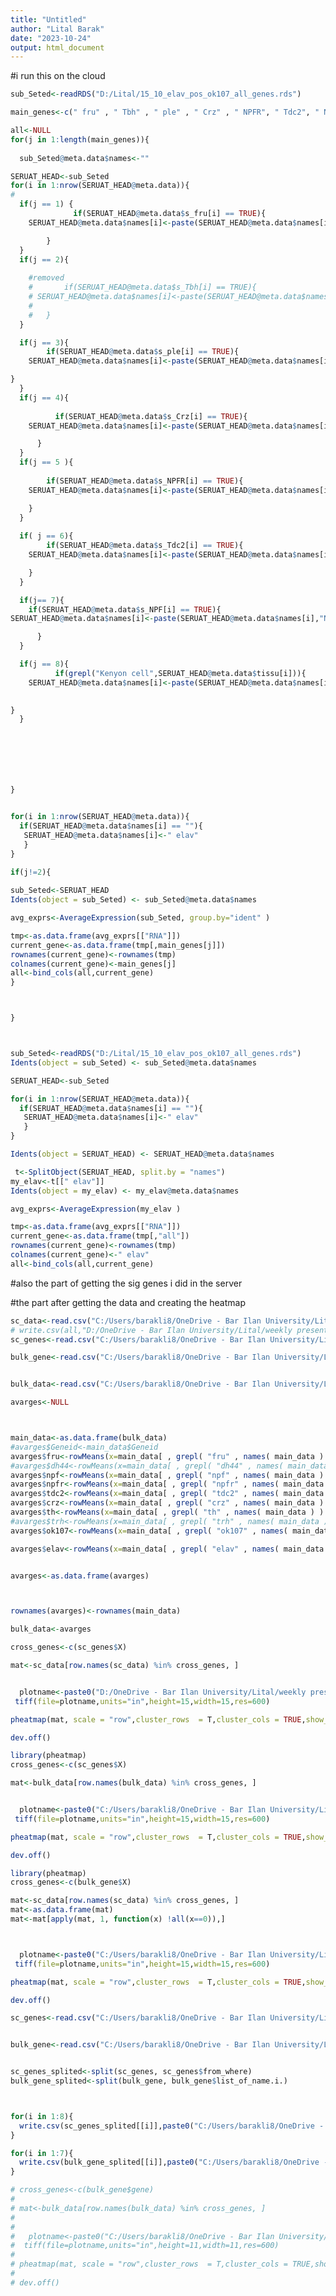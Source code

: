 ```yaml
---
title: "Untitled"
author: "Lital Barak"
date: "2023-10-24"
output: html_document
---
```


#i run this on the cloud

```r
sub_Seted<-readRDS("D:/Lital/15_10_elav_pos_ok107_all_genes.rds")

main_genes<-c(" fru" , " Tbh" , " ple" , " Crz" , " NPFR", " Tdc2", " NPF"," OK107")

all<-NULL
for(j in 1:length(main_genes)){
  
  sub_Seted@meta.data$names<-""

SERUAT_HEAD<-sub_Seted
for(i in 1:nrow(SERUAT_HEAD@meta.data)){
# 
  if(j == 1) {
              if(SERUAT_HEAD@meta.data$s_fru[i] == TRUE){
    SERUAT_HEAD@meta.data$names[i]<-paste(SERUAT_HEAD@meta.data$names[i],"fru")

        }
  }
  if(j == 2){
    
    #removed
    #       if(SERUAT_HEAD@meta.data$s_Tbh[i] == TRUE){
    # SERUAT_HEAD@meta.data$names[i]<-paste(SERUAT_HEAD@meta.data$names[i],"Tbh")
    # 
    #   }
  }

  if(j == 3){
        if(SERUAT_HEAD@meta.data$s_ple[i] == TRUE){
    SERUAT_HEAD@meta.data$names[i]<-paste(SERUAT_HEAD@meta.data$names[i],"ple")

}
  }
  if(j == 4){
    
          if(SERUAT_HEAD@meta.data$s_Crz[i] == TRUE){
    SERUAT_HEAD@meta.data$names[i]<-paste(SERUAT_HEAD@meta.data$names[i],"Crz")

      }
  }
  if(j == 5 ){
    
        if(SERUAT_HEAD@meta.data$s_NPFR[i] == TRUE){
    SERUAT_HEAD@meta.data$names[i]<-paste(SERUAT_HEAD@meta.data$names[i],"NPFR")

    }
  }
  
  if( j == 6){
        if(SERUAT_HEAD@meta.data$s_Tdc2[i] == TRUE){
    SERUAT_HEAD@meta.data$names[i]<-paste(SERUAT_HEAD@meta.data$names[i],"Tdc2")

    }
  }

  if(j== 7){
    if(SERUAT_HEAD@meta.data$s_NPF[i] == TRUE){
SERUAT_HEAD@meta.data$names[i]<-paste(SERUAT_HEAD@meta.data$names[i],"NPF")

      }
  }

  if(j == 8){
          if(grepl("Kenyon cell",SERUAT_HEAD@meta.data$tissu[i])){
    SERUAT_HEAD@meta.data$names[i]<-paste(SERUAT_HEAD@meta.data$names[i],"OK107")

  
}
  }







}


for(i in 1:nrow(SERUAT_HEAD@meta.data)){
  if(SERUAT_HEAD@meta.data$names[i] == ""){
   SERUAT_HEAD@meta.data$names[i]<-" elav"
   }
}

if(j!=2){
  
sub_Seted<-SERUAT_HEAD
Idents(object = sub_Seted) <- sub_Seted@meta.data$names

avg_exprs<-AverageExpression(sub_Seted, group.by="ident" )

tmp<-as.data.frame(avg_exprs[["RNA"]])
current_gene<-as.data.frame(tmp[,main_genes[j]])
rownames(current_gene)<-rownames(tmp)
colnames(current_gene)<-main_genes[j]
all<-bind_cols(all,current_gene)
}



}




```



```r
sub_Seted<-readRDS("D:/Lital/15_10_elav_pos_ok107_all_genes.rds")
Idents(object = sub_Seted) <- sub_Seted@meta.data$names

SERUAT_HEAD<-sub_Seted

for(i in 1:nrow(SERUAT_HEAD@meta.data)){
  if(SERUAT_HEAD@meta.data$names[i] == ""){
   SERUAT_HEAD@meta.data$names[i]<-" elav"
   }
}

Idents(object = SERUAT_HEAD) <- SERUAT_HEAD@meta.data$names

 t<-SplitObject(SERUAT_HEAD, split.by = "names")
my_elav<-t[[" elav"]]
Idents(object = my_elav) <- my_elav@meta.data$names

avg_exprs<-AverageExpression(my_elav )

tmp<-as.data.frame(avg_exprs[["RNA"]])
current_gene<-as.data.frame(tmp[,"all"])
rownames(current_gene)<-rownames(tmp)
colnames(current_gene)<-" elav"
all<-bind_cols(all,current_gene)
```
#also the part of getting the sig genes i did in the server



#the part after getting the data and creating the heatmap


```r
sc_data<-read.csv("C:/Users/barakli8/OneDrive - Bar Ilan University/Lital/weekly presentation/thesis/mat_avg_elav_wo_tbh.csv",check.names=FALSE,row.names = 1)
# write.csv(all,"D:/OneDrive - Bar Ilan University/Lital/weekly presentation/16.7.23/mat_avg_elav_wo_tbh.csv")
sc_genes<-read.csv("C:/Users/barakli8/OneDrive - Bar Ilan University/Lital/weekly presentation/thesis/sig_elav_gene_new.csv")

bulk_gene<-read.csv("C:/Users/barakli8/OneDrive - Bar Ilan University/Lital/weekly presentation/30.07.23/yulia_de_genes.csv")


bulk_data<-read.csv("C:/Users/barakli8/OneDrive - Bar Ilan University/Lital/weekly presentation/14.8.23/wo_dh44/yulia_data.csv",row.names = 1)

```


```r
avarges<-NULL



main_data<-as.data.frame(bulk_data)
#avarges$Geneid<-main_data$Geneid
avarges$fru<-rowMeans(x=main_data[ , grepl( "fru" , names( main_data ) ) ], na.rm = TRUE)
#avarges$dh44<-rowMeans(x=main_data[ , grepl( "dh44" , names( main_data ) ) ], na.rm = TRUE)
avarges$npf<-rowMeans(x=main_data[ , grepl( "npf" , names( main_data ) ) ], na.rm = TRUE)
avarges$npfr<-rowMeans(x=main_data[ , grepl( "npfr" , names( main_data ) ) ], na.rm = TRUE)
avarges$tdc2<-rowMeans(x=main_data[ , grepl( "tdc2" , names( main_data ) ) ], na.rm = TRUE)
avarges$crz<-rowMeans(x=main_data[ , grepl( "crz" , names( main_data ) ) ], na.rm = TRUE)
avarges$th<-rowMeans(x=main_data[ , grepl( "th" , names( main_data ) ) ], na.rm = TRUE)
#avarges$trh<-rowMeans(x=main_data[ , grepl( "trh" , names( main_data ) ) ], na.rm = TRUE)
avarges$ok107<-rowMeans(x=main_data[ , grepl( "ok107" , names( main_data ) ) ], na.rm = TRUE)

avarges$elav<-rowMeans(x=main_data[ , grepl( "elav" , names( main_data ) ) ], na.rm = TRUE)


avarges<-as.data.frame(avarges)



rownames(avarges)<-rownames(main_data)

bulk_data<-avarges
```


```r

cross_genes<-c(sc_genes$X)

mat<-sc_data[row.names(sc_data) %in% cross_genes, ]


  plotname<-paste0("D:/OneDrive - Bar Ilan University/Lital/weekly presentation/thesis/heatmap_scdata_new_threshold.tiff")
 tiff(file=plotname,units="in",height=15,width=15,res=600)

pheatmap(mat, scale = "row",cluster_rows  = T,cluster_cols = TRUE,show_rownames = F,fontsize_row = 10, fontsize_col = 20,color=colorRampPalette(c("navy", "white", "red"))(50))

dev.off()

```







```r
library(pheatmap)
cross_genes<-c(sc_genes$X)

mat<-bulk_data[row.names(bulk_data) %in% cross_genes, ]


  plotname<-paste0("C:/Users/barakli8/OneDrive - Bar Ilan University/Lital/weekly presentation/thesis/heatmap_bulkdata_sc_genes.tiff")
 tiff(file=plotname,units="in",height=15,width=15,res=600)

pheatmap(mat, scale = "row",cluster_rows  = T,cluster_cols = TRUE,show_rownames = F,fontsize_row = 10, fontsize_col = 20,color=colorRampPalette(c("navy", "white", "red"))(50))

dev.off()

```
```r
library(pheatmap)
cross_genes<-c(bulk_gene$X)

mat<-sc_data[row.names(sc_data) %in% cross_genes, ]
mat<-as.data.frame(mat)
mat<-mat[apply(mat, 1, function(x) !all(x==0)),]



  plotname<-paste0("C:/Users/barakli8/OneDrive - Bar Ilan University/Lital/weekly presentation/thesis/heatmap_scdata_bulk_genes.tiff")
 tiff(file=plotname,units="in",height=15,width=15,res=600)

pheatmap(mat, scale = "row",cluster_rows  = T,cluster_cols = TRUE,show_rownames = F,fontsize_row = 10, fontsize_col = 20,color=colorRampPalette(c("navy", "white", "red"))(50))

dev.off()
```



```r
sc_genes<-read.csv("C:/Users/barakli8/OneDrive - Bar Ilan University/Lital/weekly presentation/thesis/sig_elav_gene_new.csv")


bulk_gene<-read.csv("C:/Users/barakli8/OneDrive - Bar Ilan University/Lital/weekly presentation/30.07.23/yulia_de_genes.csv")


sc_genes_splited<-split(sc_genes, sc_genes$from_where)
bulk_gene_splited<-split(bulk_gene, bulk_gene$list_of_name.i.)



for(i in 1:8){
  write.csv(sc_genes_splited[[i]],paste0("C:/Users/barakli8/OneDrive - Bar Ilan University/Lital/weekly presentation/thesis/marker_splited/",str_trim(names(sc_genes_splited[i])),"_sc.csv"))
}

for(i in 1:7){
  write.csv(bulk_gene_splited[[i]],paste0("C:/Users/barakli8/OneDrive - Bar Ilan University/Lital/weekly presentation/thesis/marker_splited/",str_trim(names(bulk_gene_splited[i])),"_bulk.csv"))
}

```

```r
# cross_genes<-c(bulk_gene$gene)
# 
# mat<-bulk_data[row.names(bulk_data) %in% cross_genes, ]
# 
# 
#   plotname<-paste0("C:/Users/barakli8/OneDrive - Bar Ilan University/Lital/weekly presentation/14.8.23/120_crossed_bulked.tiff")
#  tiff(file=plotname,units="in",height=11,width=11,res=600)
# 
# pheatmap(mat, scale = "row",cluster_rows  = T,cluster_cols = TRUE,show_rownames = T,fontsize_row = 5, fontsize_col = 20,color=colorRampPalette(c("navy", "white", "red"))(50))
# 
# dev.off()
```



